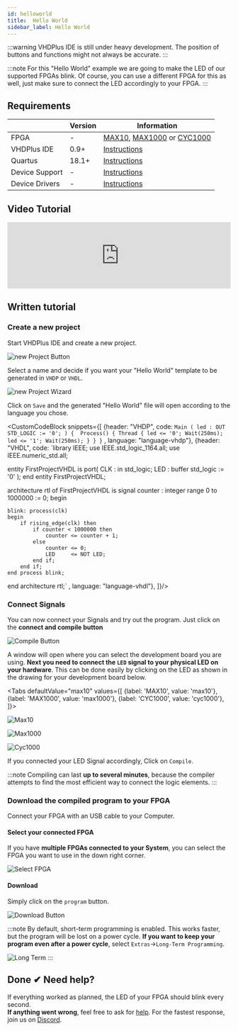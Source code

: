 ```yaml
---
id: helloworld
title:  Hello World
sidebar_label: Hello World
---
```



:::warning
VHDPlus IDE is still under heavy development. The position of buttons and functions might not always be accurate.
:::

:::note
For this "Hello World" example we are going to make the LED of our supported FPGAs blink. 
Of course, you can use a different FPGA for this as well, just make sure to connect the LED accordingly to your FPGA.
:::

## Requirements

|   |Version|Information|
|---|---|---|
|FPGA          |-    |[MAX10](/docs/components/vhdpcore_max10), [MAX1000](/docs/components/max1000) or [CYC1000](/docs/components/cyc1000)|
|VHDPlus IDE   |0.9+ |[Instructions](/docs/getstarted#install-vhdplus-ide)|
|Quartus       |18.1+|[Instructions](/docs/getstarted#install-vhdplus-ide)|
|Device Support|-    |[Instructions](/docs/getstarted#install-vhdplus-ide)|
|Device Drivers|-    |[Instructions](/docs/getstarted/drivers)|

## Video Tutorial

<div class="fluidMedia"><iframe id="ytplayer" type="text/html" width="100%" src="https://www.youtube.com/embed/gu85f3Ac5Kk?autoplay=0&origin=http://vhdplus.com" frameborder="0" allowFullScreen></iframe></div>

## Written tutorial

### Create a new project
Start VHDPlus IDE and create a new project.

![new Project Button](/img/getstarted/NewProjectButton.png)

Select a name and decide if you want your "Hello World" template to be generated in `VHDP` or `VHDL`.

![new Project Wizard](/img/getstarted/NewProjectWizard.png)

Click on <code>Save</code> and the generated "Hello World" file will open according to the language you chose. 

<CustomCodeBlock snippets={[
    {header: "VHDP", code: 
`Main
(
    led : OUT STD_LOGIC := '0';
)
{ 
    Process()
    {
        Thread
        {
            led <= '0';
            Wait(250ms);
            led <= '1';
            Wait(250ms);
        }
    }
}`
, language: "language-vhdp"},
{header: "VHDL", code: 
`library IEEE;
use IEEE.std_logic_1164.all;
use IEEE.numeric_std.all;
 
entity FirstProjectVHDL is
    port(
        CLK : in     std_logic;
        LED : buffer std_logic := '0'
    );
end entity FirstProjectVHDL;
 
architecture rtl of FirstProjectVHDL is
    signal counter : integer range 0 to 1000000 := 0;
begin
 
    blink: process(clk)
    begin
        if rising_edge(clk) then
            if counter < 1000000 then
                counter <= counter + 1;
            else
                counter <= 0;
                LED     <= NOT LED;
            end if;
        end if;
    end process blink;
 
end architecture rtl;`
, language: "language-vhdl"},
]}/>

### Connect Signals

You can now connect your Signals and try out the program. 
Just click on the **connect and compile button**

![Compile Button](/img/getstarted/CompileButton.png)

A window will open where you can select the development board you are using. **Next you need to connect the `LED` signal to your physical LED on your hardware**.
This can be done easily by clicking on the LED as shown in the drawing for your development board below.

<Tabs
  defaultValue="max10"
  values={[
    {label: 'MAX10', value: 'max10'},
    {label: 'MAX1000', value: 'max1000'},
    {label: 'CYC1000', value: 'cyc1000'},
  ]}>
<TabItem value="max10">

![Max10](/img/getstarted/ConnectLEDMax10.png)

</TabItem>

<TabItem value="max1000">

![Max1000](/img/getstarted/ConnectLEDMax1000.png)

</TabItem>

<TabItem value="cyc1000">

![Cyc1000](/img/getstarted/ConnectLEDCyc1000.png)

</TabItem>

</Tabs>

If you connected your LED Signal accordingly, Click on `Compile`. 

:::note
Compiling can last **up to several minutes**, because the compiler attempts to find the most efficient way to connect the logic elements. 
:::

### Download the compiled program to your FPGA
Connect your FPGA with an USB cable to your Computer.

#### Select your connected FPGA
If you have **multiple FPGAs connected to your System**, you can select the FPGA you want to use in the down right corner.

![Select FPGA](/img/getstarted/SelectFPGA.png)

#### Download
Simply click on the `program` button.

![Download Button](/img/getstarted/DownloadButton.png)

:::note
By default, short-term programming is enabled. This works faster, but the program will be lost on a power cycle. 
**If you want to keep your program even after a power cycle**, select `Extras`->`Long-Term Programming`.

![Long Term](/img/getstarted/LongTerm.png)
:::

## Done ✔ Need help?

If everything worked as planned, the LED of your FPGA should blink every second.<br/>
**If anything went wrong**, feel free to ask for [help](/docs/community/overview#support).
For the fastest response, join us on [Discord](https://discord.gg/NCN9VAh).
